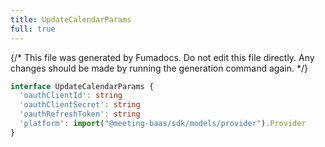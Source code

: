 ```yaml
---
title: UpdateCalendarParams
full: true
---
```


{/* This file was generated by Fumadocs. Do not edit this file directly. Any changes should be made by running the generation command again. */}



```typescript
interface UpdateCalendarParams {
  'oauthClientId': string
  'oauthClientSecret': string
  'oauthRefreshToken': string
  'platform': import("@meeting-baas/sdk/models/provider").Provider
}
```
